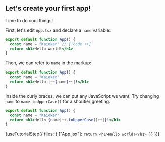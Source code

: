 
## Let's create your first app!

Time to do cool things!

First, let's edit ``App.tsx`` and declare a ``name`` variable:

```jsx
export default function App() {
  const name = "Kaioken" // [!code ++]
  return <h1>Hello world!</h1>
}
```

Then, we can refer to ``name`` in the markup:

```jsx
export default function App() {
  const name = "Kaioken"
  return <h1>Hello |~~{name}~~|!</h1>
}
```

Inside the curly braces, we can put any JavaScript we want. 
Try changing ``name`` to ``name.toUpperCase()`` for a shoutier greeting.

```jsx
export default function App() {
  const name = "Kaioken"
  return <h1>Hello {name|++.toUpperCase()++|}!</h1>
}
```

{useTutorialStep({
  files: {
        ["App.jsx"]: `
  return <h1>Hello world!</h1>
}
`}
})}